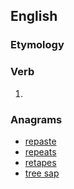 ==English==

===Etymology===
{{suffix|reap|est|lang=en}}

===Verb===
{{head|en|verb form}}

# {{en-archaic second-person singular of|reap}}

===Anagrams===
* [[repaste#English|repaste]]
* [[repeats#English|repeats]]
* [[retapes#English|retapes]]
* [[tree sap#English|tree sap]]